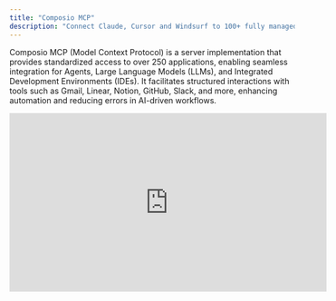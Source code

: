 ```yaml
---
title: "Composio MCP"
description: "Connect Claude, Cursor and Windsurf to 100+ fully managed MCP Servers with built-in auth."
---
```


Composio MCP (Model Context Protocol) is a server implementation that provides standardized access to over 250 applications, enabling seamless integration for Agents, Large Language Models (LLMs), and Integrated Development Environments (IDEs). It facilitates structured interactions with tools such as Gmail, Linear, Notion, GitHub, Slack, and more, enhancing automation and reducing errors in AI-driven workflows.

<iframe width="560" height="315" src="https://www.youtube.com/embed/rSn1BqTl-og?si=2t5SRJ46hRUyRdfH" title="YouTube video player" frameborder="0" allow="accelerometer; autoplay; clipboard-write; encrypted-media; gyroscope; picture-in-picture; web-share" referrerpolicy="strict-origin-when-cross-origin" allowfullscreen />

### Features

* **Extensive Integrations**: Access a wide array of applications through fully managed MCP servers.

* **Managed Authentication**: Supports OAuth, API keys, JWT, and more, ensuring secure and straightforward connections.

* **Optimized Tool Accuracy**: Enhances function-calling precision, leading to reliable automation and minimized errors.

### Prerequisites

To get started, ensure you have the following:

* A Composio API key, obtainable by signing up at Composio.

* Node.js version 16 or higher.

* [pnpm](https://pnpm.io/) package manager.

### Usage

1. Visit the [Composio MCP Directory](https://mcp.composio.dev).

2. Select the tool of your choice.

3. Choose the MCP client that fits your needs.

#### 1. Cursor

* Copy the SSE URL provided.

* Open Cursor Settings.

* Navigate to `Features` → `Add MCP Server`.

* Replace the SSE URL with the copied URL from the directory.

* Start using the tools with Cursor's Composer in agent mode.

#### 2. Claude

* Copy the displayed npm command.

* Ensure Node.js is installed:

  ```bash
  node --version
  ```

* Run the copied command in your terminal. Example:

  ```bash
  npx composio-core@rc mcp "https://mcp.composio.dev/notion/30c7242b-9a14-45d2-bca7-5012dd77fc11" --client claude
  ```

* Restart Claude Desktop to apply changes.

## Development

This project uses Vite for building the CLI.

```bash
# Install dependencies
pnpm install

# Build the CLI
pnpm run build

# Run the CLI locally
pnpm start
```